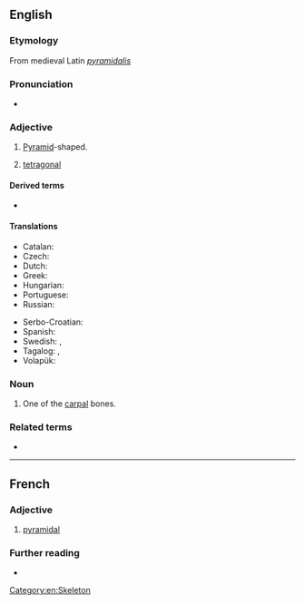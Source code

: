 ==English==

===Etymology===
From medieval Latin ''[[pyramidalis]]''

===Pronunciation===
* {{enPR|pĭ-rămʹĭ-dəl}} {{IPA|/pɪˈɹæm.ɪ.dl̩/|lang=en}}

===Adjective===
{{en-adj|-}}

# {{lb|en|geometry}} [[pyramid|Pyramid]]-shaped.
# {{lb|en|crystallography}} [[tetragonal]]

====Derived terms====
* {{l|en|pyramidally}}

====Translations====
{{trans-top|pyramid-shaped}}
* Catalan: {{t|ca|piramidal}}
* Czech: {{t|cs|pyramidový}}
* Dutch: {{t|nl|piramidaal}}
* Greek: {{t+|el|πυραμιδικός|m}}
* Hungarian: {{t|hu|piramidális}}
* Portuguese: {{t+|pt|piramidal}}
* Russian: {{t+|ru|пирамида́льный}}
{{trans-mid}}
* Serbo-Croatian: {{t+|sh|pȉramidālan}}
* Spanish: {{t|es|piramidal}}
* Swedish: {{t+|sv|pyramidal}}, {{t|sv|pyramidformad}}
* Tagalog: {{t|tl|tagiluin}}, {{t|tl|gunong}}
* Volapük: {{t+|vo|piramidik}}
{{trans-bottom}}

===Noun===
{{en-noun}}

# {{lb|en|anatomy}} One of the [[carpal]] bones.

===Related terms===
* {{l|en|cuneiform}}

[[Category:en:Skeleton]]

----

==French==

===Adjective===
{{fr-adj}}

# [[#English|pyramidal]]

===Further reading===
* {{R:TLFi}}